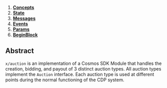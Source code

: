 


1. **[Concepts](01_concepts.md)**
2. **[State](02_state.md)**
3. **[Messages](03_messages.md)**
4. **[Events](04_events.md)**
5. **[Params](05_params.md)**
6. **[BeginBlock](06_begin_block.md)**

## Abstract

`x/auction` is an implementation of a Cosmos SDK Module that handles the creation, bidding, and payout of 3 distinct auction types. All auction types implement the `Auction` interface. Each auction type is used at different points during the normal functioning of the CDP system.

